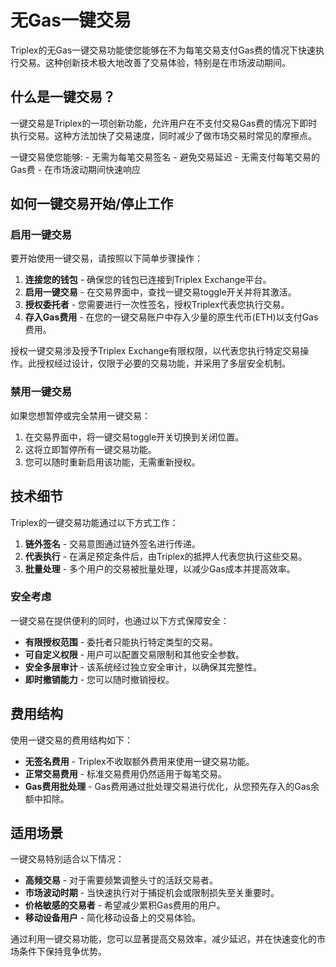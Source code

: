 # 无Gas一键交易

Triplex的无Gas一键交易功能使您能够在不为每笔交易支付Gas费的情况下快速执行交易。这种创新技术极大地改善了交易体验，特别是在市场波动期间。

## 什么是一键交易？

一键交易是Triplex的一项创新功能，允许用户在不支付交易Gas费的情况下即时执行交易。这种方法加快了交易速度，同时减少了做市场交易时常见的摩擦点。


<Callout emoji="💡">
一键交易使您能够:
- 无需为每笔交易签名
- 避免交易延迟
- 无需支付每笔交易的Gas费
- 在市场波动期间快速响应
</Callout>

## 如何一键交易开始/停止工作

### 启用一键交易

要开始使用一键交易，请按照以下简单步骤操作：

1. **连接您的钱包** - 确保您的钱包已连接到Triplex Exchange平台。
2. **启用一键交易** - 在交易界面中，查找一键交易toggle开关并将其激活。
3. **授权委托者** - 您需要进行一次性签名，授权Triplex代表您执行交易。
4. **存入Gas费用** - 在您的一键交易账户中存入少量的原生代币(ETH)以支付Gas费用。

<Callout type="warning">
授权一键交易涉及授予Triplex Exchange有限权限，以代表您执行特定交易操作。此授权经过设计，仅限于必要的交易功能，并采用了多层安全机制。
</Callout>

### 禁用一键交易

如果您想暂停或完全禁用一键交易：

1. 在交易界面中，将一键交易toggle开关切换到关闭位置。
2. 这将立即暂停所有一键交易功能。
3. 您可以随时重新启用该功能，无需重新授权。

## 技术细节

Triplex的一键交易功能通过以下方式工作：

1. **链外签名** - 交易意图通过链外签名进行传递。
2. **代表执行** - 在满足预定条件后，由Triplex的抵押人代表您执行这些交易。
3. **批量处理** - 多个用户的交易被批量处理，以减少Gas成本并提高效率。

### 安全考虑

一键交易在提供便利的同时，也通过以下方式保障安全：

- **有限授权范围** - 委托者只能执行特定类型的交易。
- **可自定义权限** - 用户可以配置交易限制和其他安全参数。
- **安全多层审计** - 该系统经过独立安全审计，以确保其完整性。
- **即时撤销能力** - 您可以随时撤销授权。

## 费用结构

使用一键交易的费用结构如下：

- **无签名费用** - Triplex不收取额外费用来使用一键交易功能。
- **正常交易费用** - 标准交易费用仍然适用于每笔交易。
- **Gas费用批处理** - Gas费用通过批处理交易进行优化，从您预先存入的Gas余额中扣除。

## 适用场景

一键交易特别适合以下情况：

- **高频交易** - 对于需要频繁调整头寸的活跃交易者。
- **市场波动时期** - 当快速执行对于捕捉机会或限制损失至关重要时。
- **价格敏感的交易者** - 希望减少累积Gas费用的用户。
- **移动设备用户** - 简化移动设备上的交易体验。

通过利用一键交易功能，您可以显著提高交易效率，减少延迟，并在快速变化的市场条件下保持竞争优势。 